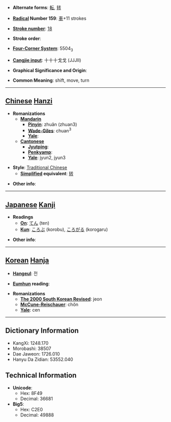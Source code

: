 * '''Alternate forms''': [[転]], [[转]]

* '''[[Wiktionary:Chinese radical index| Radical]] Number 159''': [[Wiktionary:Chinese radical index 車|車]]+11 strokes

* '''[[Wiktionary:Chinese total strokes index|Stroke number]]''': [[Wiktionary:Chinese total strokes index 18|18]]

* '''Stroke order''': 

* '''[[Wiktionary:Chinese four corner index|Four-Corner System]]''': 5504<sub>3</sub>

* '''[[Wiktionary:Chinese Cangjie index|Cangjie input]]''': 十十十戈戈 (JJJII)

* '''Graphical Significance and Origin''': 

* '''Common Meaning''': shift, move, turn

----

== [[Chinese]] [[Hanzi]] ==

* '''Romanizations'''
** '''[[Mandarin]]'''
*** '''[[Pinyin]]''': zhuǎn (zhuan3)
*** '''[[Wade-Giles]]''': chuan<sup>3</sup>
*** '''[[Yale]]''': 
** '''[[Cantonese]]'''
*** '''[[Jyutping]]''':
*** '''[[Penkyamp]]''': 
*** '''[[Yale]]''': jyun2, jyun3

* '''Style''': [[Traditional Chinese]] 
** '''[[Simplified Chinese|Simplified]] equivalent''': [[转]]

* '''Other info''': 

----

== [[Japanese]] [[Kanji]] ==

* '''Readings'''
** '''[[On]]''': [[てん]] (ten)
** '''[[Kun]]''': [[ころぶ]] (korobu), [[ころがる]] (korogaru)

* '''Other info''':  

----

== [[Korean]] [[Hanja]] ==

* '''[[Hangeul]]''': 전

* '''[[Eumhun]] reading''': 

* '''Romanizations'''
** '''[[The 2000 South Korean Revised Romanization|The 2000 South Korean Revised]]''': jeon
** '''[[McCune-Reischauer]]''': chŏn
** '''[[Yale]]''': cen

----

== Dictionary Information ==

* KangXi: 1248.170
* Morobashi: 38507
* Dae Jaweon: 1726.010
* Hanyu Da Zidian: 53552.040

== Technical Information ==

* '''Unicode''':
** Hex: 8F49
** Decimal: 36681
* '''Big5''':
** Hex: C2E0
** Decimal: 49888